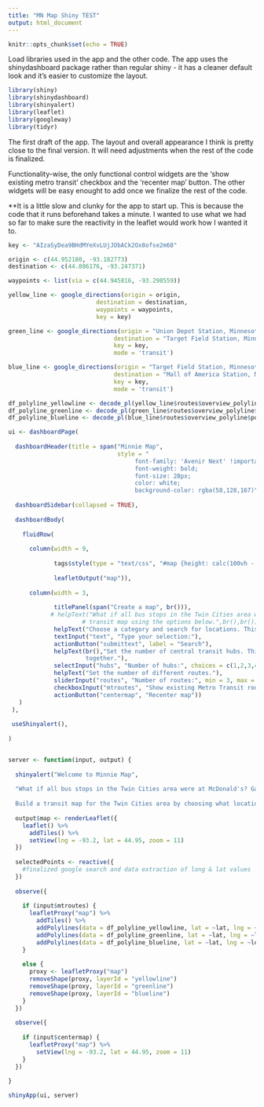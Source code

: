 ```yaml
---
title: "MN Map Shiny TEST"
output: html_document
---
```


```r
knitr::opts_chunk$set(echo = TRUE)
```

Load libraries used in the app and the other code. The app uses the shinydashboard package rather than regular shiny - it has a cleaner default look and it's easier to customize the layout. 

```r
library(shiny)
library(shinydashboard)
library(shinyalert)
library(leaflet)
library(googleway)
library(tidyr)
```

The first draft of the app. The layout and overall appearance I think is pretty close to the final version. It will need adjustments when the rest of the code is finalized.

Functionality-wise, the only functional control widgets are the 'show existing metro transit' checkbox and the 'recenter map' button. The other widgets will be easy enought to add once we finalize the rest of the code.

**It is a little slow and clunky for the app to start up. This is because the code that it runs beforehand takes a minute. I wanted to use what we had so far to make sure the reactivity in the leaflet would work how I wanted it to.

```r
key <- "AIzaSyDea9BHdMYeXvLUjJObACk2Ox8ofse2m68"

origin <- c(44.952180, -93.182773)
destination <- c(44.886176, -93.247371)

waypoints <- list(via = c(44.945816, -93.298559))

yellow_line <- google_directions(origin = origin,
                         destination = destination,
                         waypoints = waypoints,
                         key = key)

green_line <- google_directions(origin = "Union Depot Station, Minnesota",
                              destination = "Target Field Station, Minnesota",
                              key = key,
                              mode = 'transit')

blue_line <- google_directions(origin = "Target Field Station, Minnesota",
                              destination = "Mall of America Station, Minnesota",
                              key = key,
                              mode = 'transit')

df_polyline_yellowline <- decode_pl(yellow_line$routes$overview_polyline$points)
df_polyline_greenline <- decode_pl(green_line$routes$overview_polyline$points)
df_polyline_blueline <- decode_pl(blue_line$routes$overview_polyline$points)

ui <- dashboardPage(
  
  dashboardHeader(title = span("Minnie Map",
                               style = "
                                    font-family: 'Avenir Next' !important; 
                                    font-weight: bold;
                                    font-size: 28px;
                                    color: white;
                                    background-color: rgba(58,128,167)")),
  
  dashboardSidebar(collapsed = TRUE),
  
  dashboardBody(
    
    fluidRow(
      
      column(width = 9,
             
             tags$style(type = "text/css", "#map {height: calc(100vh - 80px) !important;},"),
             
             leafletOutput("map")),
      
      column(width = 3,
             
             titlePanel(span("Create a map", br())),
            # helpText("What if all bus stops in the Twin Cities area were at McDonald's? Gas stations? Build a
                     # transit map using the options below.",br(),br()),
             helpText("Choose a category and search for locations. This search uses Google Maps."),
             textInput("text", "Type your selection:"),
             actionButton("submittext", label = "Search"),
             helpText(br(),"Set the number of central transit hubs. This will change where routes join
                      together."),
             selectInput("hubs", "Number of hubs:", choices = c(1,2,3,4)),
             helpText("Set the number of different routes."),
             sliderInput("routes", "Number of routes:", min = 3, max = 10, value = 3),
             checkboxInput("mtroutes", "Show existing Metro Transit routes", TRUE),
             actionButton("centermap", "Recenter map"))
   )
 ),
 
 useShinyalert(),
 
)


server <- function(input, output) {
  
  shinyalert("Welcome to Minnie Map",
  
  "What if all bus stops in the Twin Cities area were at McDonald's? Gas stations?
  
  Build a transit map for the Twin Cities area by choosing what locations to use for the stops. Customize the map by changing the number of central transit hubs and the number of routes.")
  
  output$map <- renderLeaflet({
    leaflet() %>% 
      addTiles() %>%
      setView(lng = -93.2, lat = 44.95, zoom = 11) 
  })
  
  selectedPoints <- reactive({
    #finalized google search and data extraction of long & lat values
  })
  
  observe({
    
    if (input$mtroutes) {
      leafletProxy("map") %>% 
        addTiles() %>%
        addPolylines(data = df_polyline_yellowline, lat = ~lat, lng = ~lon, color = "yellow", layerId = "yellowline") %>%
        addPolylines(data = df_polyline_greenline, lat = ~lat, lng = ~lon, color = "green", layerId = "greenline") %>%
        addPolylines(data = df_polyline_blueline, lat = ~lat, lng = ~lon, color = "blue", layerId = "blueline")
    } 
    
    else {
      proxy <- leafletProxy("map")
      removeShape(proxy, layerId = "yellowline")
      removeShape(proxy, layerId = "greenline")
      removeShape(proxy, layerId = "blueline")      
    }
  })
  
  observe({
    
    if (input$centermap) {
      leafletProxy("map") %>% 
        setView(lng = -93.2, lat = 44.95, zoom = 11) 
    }
  })
  
}

shinyApp(ui, server)
```
